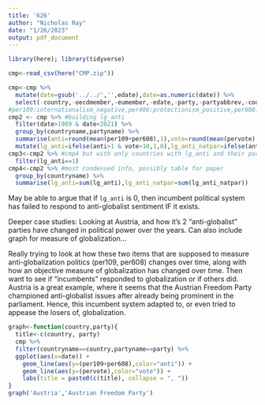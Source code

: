 ```yaml
---
title: '626'
author: "Nicholas Ray"
date: "1/26/2023"
output: pdf_document
---
```

```r
library(here); library(tidyverse)
```
```r
cmp<-read_csv(here("CMP.zip"))
```
```r
cmp<-cmp %>%
  mutate(date=gsub('../../','',edate),date=as.numeric(date)) %>%
  select(-country,-oecdmember,-eumember,-edate,-party,-partyabbrev,-coderid,-manual,-coderyear,-testresult,-testeditsim,-voteest,-presvote,-progtype,-datasetorigin,-corpusversion,-total,-peruncod)
#per109:internationalism_negative,per406:protectionism_positive,per608:multiculturalism_negative,per601:national_...
cmp2 <- cmp %>% #building lg_anti
  filter(date>1989 & date<2021) %>%
  group_by(countryname,partyname) %>%
  summarise(anti=round(mean(per109+per608),1),vote=round(mean(pervote),1),parfam=mean(parfam)) %>%
  mutate(lg_anti=ifelse(anti>1 & vote>10,1,0),lg_anti_natpar=ifelse(anti>1 & vote>10 & parfam==70,1,0))
cmp3<-cmp2 %>% #cmp4 but with only countries with lg_anti and their party names (allows us to see what parties in cmp4)
  filter(lg_anti==1)
cmp4<-cmp2 %>% #most condensed info, possibly table for paper
  group_by(countryname) %>%
  summarise(lg_anti=sum(lg_anti),lg_anti_natpar=sum(lg_anti_natpar))
```

May be able to argue that if `lg_anti` is 0, then incumbent political system has failed to respond to anti-globalist sentiment IF it exists.

Deeper case studies: Looking at Austria, and how it's 2 "anti-globalist" parties have changed in political power over the years. Can also include graph for measure of globalization...

Really trying to look at how these two items that are supposed to measure anti-globalization politics (per109, per608) changes over time, along with how an objective measure of globalization has changed over time. Then want to see if "incumbents" responded to globalization or if others did. Austria is a great example, where it seems that the Austrian Freedom Party championed anti-globalist issues after already being prominent in the parliament. Hence, this incumbent system adapted to, or even tried to appease the losers of, globalization. 

```r
graph<-function(country,party){
  title<-c(country, party)
  cmp %>%
  filter(countryname==country,partyname==party) %>%
  ggplot(aes(x=date)) +
    geom_line(aes(y=(per109+per608),color="anti")) +
    geom_line(aes(y=(pervote),color="vote")) +
    labs(title = paste0(c(title), collapse = ", "))
}
graph('Austria','Austrian Freedom Party')
```